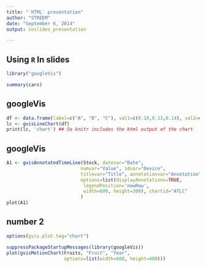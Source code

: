 ---
title: "`HTML` presentation"
author: "STREEM"
date: "September 6, 2014"
output: ioslides_presentation

---

## Using `R` In slides


```{r, echo=FALSE, message=FALSE}
library("googleVis")
```

```{r}
summary(cars)
```

## googleVis

```{r results='asis'}
df <- data.frame(label=c("A", "B", "C"), val1=c(0.10,0.13,0.14), val2=c(23,12,32))
lc <- gvisLineChart(df)
print(lc, 'chart') ## So knitr includes the html output of the chart 
```

## googleVis

```{r results='asis', eval=FALSE}
A1 <- gvisAnnotatedTimeLine(Stock, datevar="Date",
                           numvar="Value", idvar="Device",
                           titlevar="Title", annotationvar="Annotation",
                           options=list(displayAnnotations=TRUE,
                            legendPosition='newRow',
                            width=600, height=300), chartid="ATLC"
                           )
plot(A1)
```

## number 2

```{r setOptions, echo=FALSE}
options(gvis.plot.tag="chart")
```

```{r motionchartcode, results='asis'}
suppressPackageStartupMessages(library(googleVis))
plot(gvisMotionChart(Fruits, "Fruit", "Year",
                     options=list(width=600, height=400)))
```
